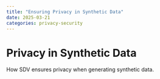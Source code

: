 ```yaml
---
title: "Ensuring Privacy in Synthetic Data"
date: 2025-03-21
categories: privacy-security
---
```


# Privacy in Synthetic Data

How SDV ensures privacy when generating synthetic data.
